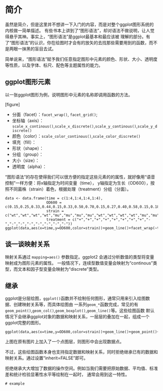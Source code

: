 # 简介

虽然是简介，但是这里并不想讲一下入门的内容，而是对整个ggplot图形系统的内核做一简单描述。
有些书本上讲到了“图形语法”，却对语法不做说明，让人觉得悬乎其神。事实上，“图形语法”是ggplot最基本和最应该被
理解的部分。有了“图形语法”的认识，你在绘图时才会有的放矢的去找那些需要用到的函数，而不是两眼一抹黑的盲目去试。

简单说来，“图形语法”赋予我们任意指定图形中元素的颜色、形状、大小、透明度等性质，以及字体、标尺、配色等主题属性的能力。

## ggplot图形元素

以一张ggplot图形为例，说明图形中元素的名称即调用函数的方法。

[figure]

- 分面（facet）：`facet_wrap()`, `facet_grid()`;
- 坐标轴（axis）：`scale_x_continous()`,`scale_x_discrete()`,`scale_y_continous()`,`scale_y_discrete()`
- 颜色（color）：`scale_color_continous()`,`scale_color_discrete()`
- 填充（fill）：
- 形状（shape）：
- 分组（group）：
- 大小（size）：
- 透明度（alpha）：

“图形语法”的存在使得我们可以很方便的指定这些元素的的属性，就好像用“语音控制”一样方便：将x轴指定为时间变量（time），
y轴指定为生长（OD600），按照不同菌株（strain）着色，根据处理（treatment）分组（分面）。

```
data <- data.frame(time = c(1:4,1:4,1:4,1:4),
                   OD600 = c(0.15,0.25,0.33,0.44,0.15,0.33,0.50,0.70,0.15,0.27,0.40,0.58,0.15,0.18,0.22,0.30),
				   strain = c("wt","wt","wt","wt","mu","mu","mu","mu","wt","wt","wt","wt","mu","mu","mu","mu"),
				   treatment = c("+","+","+","+","+","+","+","+","-","-","-","-","-","-","-","-"))
ggplot(data,aes(x=time,y=OD600,color=strain))+geom_line()+facet_wrap(~treatment)
```


## 谈一谈映射关系

映射关系通过 `mapping=aes()` 参数指定。ggplot2 会通过分析数值的类型将变量映射成为图形元素的属性。
一般情况下，连续型数值变量会映射为“continous”类型，而文本和因子型变量会映射为“discrete”类型。

## 继承

ggplot是分层绘图，`ggplot()`函数并不绘制任何图形，通常只用来引入绘图数据、创建映射关系等，而具体绘图由
一系列`geom_*`函数完成，常见的有`geom_point()`,`geom_col()`,`geom_boxplot()`,`geom_line()`等。这些绘图函数
默认情况下会继承ggplot对象的数据和映射关系，一层层的叠加在一起，组成一个ggplot完整的图形。

```
ggplot(data,aes(x=time,y=OD600,color=strain))+geom_line()+geom_point()+facet_wrap(~treatment)
```

上图在原有图片上加入了一个点图层，则图形中会出现数据点。

不过，这些绘图函数本身也支持指定数据和映射关系，同时拒绝继承已有的数据和映射关系。通过设置“inherit=FALSE”即可。

拒绝继承大大增加了数据的操作空间。例如当我们需要把原始数据、平均值、标准差和统计检验显著性水平等绘制在一起时，
通常会用到这一特性。

```
# example

```

